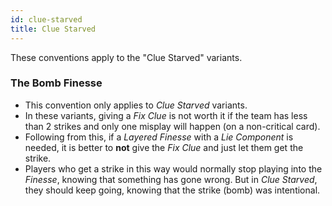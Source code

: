 ```yaml
---
id: clue-starved
title: Clue Starved
---
```


These conventions apply to the "Clue Starved" variants.

### The Bomb Finesse

- This convention only applies to _Clue Starved_ variants.
- In these variants, giving a _Fix Clue_ is not worth it if the team has less than 2 strikes and only one misplay will happen (on a non-critical card).
- Following from this, if a _Layered Finesse_ with a _Lie Component_ is needed, it is better to **not** give the _Fix Clue_ and just let them get the strike.
- Players who get a strike in this way would normally stop playing into the _Finesse_, knowing that something has gone wrong. But in _Clue Starved_, they should keep going, knowing that the strike (bomb) was intentional.
